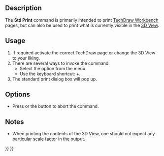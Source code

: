 <languages/>
<translate>

<!--T:8-->
{{Docnav
|[[Std_ProjectInfo|ProjectInfo]]
|[[Std_PrintPreview|PrintPreview]]
|[[Std_File_Menu|Std File Menu]]
|IconL=Std_ProjectInfo.svg
|IconR=Std_PrintPreview.svg
|IconC=Freecad.svg
}}

<!--T:2-->
{{GuiCommand
|Name=Std Print
|MenuLocation=File → Print...
|Workbenches=All
|Shortcut={{KEY|Ctrl}}+{{KEY|P}}
|SeeAlso=[[Std_PrintPreview|Std PrintPreview]], [[Std_PrintPdf|Std PrintPdf]], [[Std_Export|Std Export]], [[Std_ViewScreenShot|Std ViewScreenShot]]
}}

==Description== <!--T:3-->

<!--T:9-->
The '''Std Print''' command is primarily intended to print [[TechDraw_Workbench|TechDraw Workbench]] pages, but can also be used to print what is currently visible in the [[3D_View|3D View]].

==Usage== <!--T:6-->

<!--T:7-->
# If required activate the correct TechDraw page or change the 3D View to your liking.
# There are several ways to invoke the command:
#* Select the {{MenuCommand|File → [[Image:Std_Print.svg|16px]] Print...}} option from the menu.
#* Use the keyboard shortcut: {{KEY|Ctrl}}+{{KEY|P}}.
# The standard print dialog box will pop up.

==Options== <!--T:10-->

<!--T:11-->
* Press {{KEY|Esc}} or the {{Button|Cancel}} button to abort the command.

==Notes== <!--T:13-->

<!--T:14-->
* When printing the contents of the 3D View, one should not expect any particular scale factor in the output.


<!--T:12-->
{{Docnav
|[[Std_ProjectInfo|ProjectInfo]]
|[[Std_PrintPreview|PrintPreview]]
|[[Std_File_Menu|Std File Menu]]
|IconL=Std_ProjectInfo.svg
|IconR=Std_PrintPreview.svg
|IconC=Freecad.svg
}}

</translate>
{{Std_Base_navi{{#translation:}}}}
{{Userdocnavi{{#translation:}}}}
